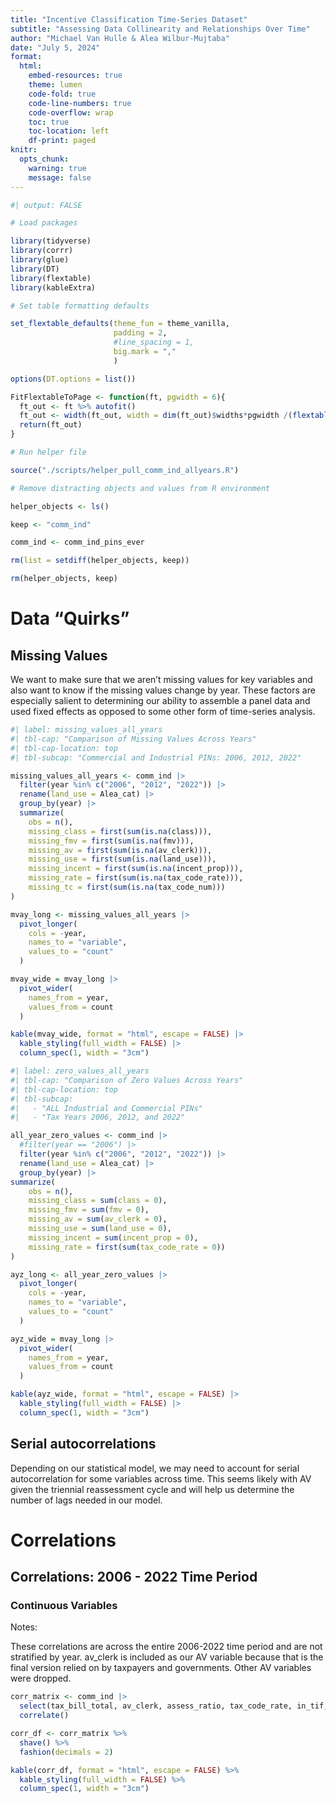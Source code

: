 ```yaml
---
title: "Incentive Classification Time-Series Dataset"
subtitle: "Assessing Data Collinearity and Relationships Over Time"
author: "Michael Van Hulle & Alea Wilbur-Mujtaba"
date: "July 5, 2024"
format: 
  html:
    embed-resources: true
    theme: lumen
    code-fold: true
    code-line-numbers: true
    code-overflow: wrap
    toc: true
    toc-location: left
    df-print: paged
knitr: 
  opts_chunk:
    warning: true
    message: false
---
```


```r
#| output: FALSE

# Load packages

library(tidyverse)
library(corrr)
library(glue)
library(DT)
library(flextable)
library(kableExtra)

# Set table formatting defaults

set_flextable_defaults(theme_fun = theme_vanilla, 
                       padding = 2,
                       #line_spacing = 1,
                       big.mark = ","
                       )

options(DT.options = list())

FitFlextableToPage <- function(ft, pgwidth = 6){
  ft_out <- ft %>% autofit()
  ft_out <- width(ft_out, width = dim(ft_out)$widths*pgwidth /(flextable_dim(ft_out)$widths))
  return(ft_out)
}

# Run helper file

source("./scripts/helper_pull_comm_ind_allyears.R")

# Remove distracting objects and values from R environment

helper_objects <- ls()

keep <- "comm_ind"

comm_ind <- comm_ind_pins_ever

rm(list = setdiff(helper_objects, keep))

rm(helper_objects, keep)

```

# Data "Quirks"

## Missing Values

We want to make sure that we aren't missing values for key variables and also want to know if the missing values change by year.
These factors are especially salient to determining our ability to assemble a panel data and used fixed effects as opposed to some other form of time-series analysis.

```r
#| label: missing_values_all_years
#| tbl-cap: "Comparison of Missing Values Across Years"
#| tbl-cap-location: top
#| tbl-subcap: "Commercial and Industrial PINs: 2006, 2012, 2022"

missing_values_all_years <- comm_ind |>
  filter(year %in% c("2006", "2012", "2022")) |>
  rename(land_use = Alea_cat) |>
  group_by(year) |>
  summarize(
    obs = n(),
    missing_class = first(sum(is.na(class))),
    missing_fmv = first(sum(is.na(fmv))),
    missing_av = first(sum(is.na(av_clerk))), 
    missing_use = first(sum(is.na(land_use))), 
    missing_incent = first(sum(is.na(incent_prop))), 
    missing_rate = first(sum(is.na(tax_code_rate))),
    missing_tc = first(sum(is.na(tax_code_num)))
)

mvay_long <- missing_values_all_years |>
  pivot_longer(
    cols = -year,
    names_to = "variable",
    values_to = "count"
  )

mvay_wide = mvay_long |>
  pivot_wider(
    names_from = year,
    values_from = count
  )

kable(mvay_wide, format = "html", escape = FALSE) |>
  kable_styling(full_width = FALSE) |>
  column_spec(1, width = "3cm")

```

```r
#| label: zero_values_all_years
#| tbl-cap: "Comparison of Zero Values Across Years"
#| tbl-cap-location: top
#| tbl-subcap: 
#|   - "ALL Industrial and Commercial PINs"
#|   - "Tax Years 2006, 2012, and 2022"

all_year_zero_values <- comm_ind |>
  #filter(year == "2006") |>
  filter(year %in% c("2006", "2012", "2022")) |>
  rename(land_use = Alea_cat) |>
  group_by(year) |>
summarize(
    obs = n(),
    missing_class = sum(class = 0),
    missing_fmv = sum(fmv = 0),
    missing_av = sum(av_clerk = 0), 
    missing_use = sum(land_use = 0), 
    missing_incent = sum(incent_prop = 0),
    missing_rate = first(sum(tax_code_rate = 0))
)

ayz_long <- all_year_zero_values |>
  pivot_longer(
    cols = -year,
    names_to = "variable",
    values_to = "count"
  )

ayz_wide = mvay_long |>
  pivot_wider(
    names_from = year,
    values_from = count
  )

kable(ayz_wide, format = "html", escape = FALSE) |>
  kable_styling(full_width = FALSE) |>
  column_spec(1, width = "3cm")

```

## Serial autocorrelations

Depending on our statistical model, we may need to account for serial autocorrelation for some variables across time. This seems likely with AV given the triennial reassessment cycle and will help us determine the number of lags needed in our model.

# Correlations

## Correlations: 2006 - 2022 Time Period

### Continuous Variables

Notes: 

These correlations are across the entire 2006-2022 time period and are not stratified by year.
av_clerk is included as our AV variable because that is the final version relied on by taxpayers and governments. Other AV variables were dropped.

```r

corr_matrix <- comm_ind |>
  select(tax_bill_total, av_clerk, assess_ratio, tax_code_rate, in_tif, incent_prop, years_existed) |>
  correlate()

corr_df <- corr_matrix %>%
  shave() %>%
  fashion(decimals = 2) 

kable(corr_df, format = "html", escape = FALSE) %>%
  kable_styling(full_width = FALSE) %>%
  column_spec(1, width = "3cm")

```


